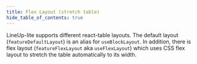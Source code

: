 ```yaml
---
title: Flex Layout (stretch table)
hide_table_of_contents: true
---
```


LineUp-lite supports different react-table layouts. The default layout (`featureDefaultLayout`) is an alias for `useBlockLayout`.
In addition, there is flex layout (`featureFlexLayout` aka `useFlexLayout`) which uses CSS flex layout to stretch the table automatically to its width.


<CodeSandboxExample name="flex-layout" />
